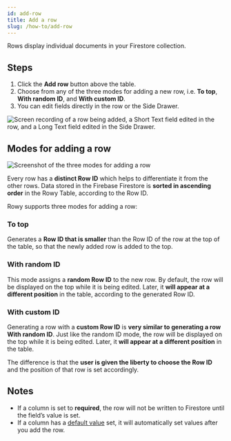 ```yaml
---
id: add-row
title: Add a row
slug: /how-to/add-row
---
```



Rows display individual documents in your Firestore collection.

## Steps

1. Click the **Add row** button above the table.
2. Choose from any of the three modes for adding a new row, i.e. **To top**, **With random ID**, and 
**With custom ID**.
3. You can edit fields directly in the row or the Side Drawer.

![Screen recording of a row being added, a Short Text field edited in the row, and a Long Text field edited in the Side Drawer.](./assets/add-row.gif)

## Modes for adding a row

<img
  src={addRowModes}
  alt="Screenshot of the three modes for adding a row"
/>

Every row has a **distinct Row ID** which helps to differentiate it from the other rows. Data stored in the
Firebase Firestore is **sorted in ascending order** in the Rowy Table, according to the Row ID.

Rowy supports three modes for adding a row:

### To top
Generates a **Row ID that is smaller** than the Row ID of the row at the top of the table, so that the 
newly added row is added to the top.

### With random ID
This mode assigns a **random Row ID** to the new row. By default, the row will be displayed on the top 
while it is being edited. Later, it **will appear at a different position** in the table, according to the 
generated Row ID.

### With custom ID
Generating a row with a **custom Row ID** is **very similar to generating a row With random ID**. Just 
like the random ID mode, the row will be displayed on the top while it is being edited. Later, it **will 
appear at a different position** in the table.

The difference is that the **user is given the liberty to choose the Row ID** and the position of that row 
is set accordingly.


## Notes

- If a column is set to **required**, the row will not be written to Firestore
  until the field’s value is set.
- If a column has a [default value](./default-values.mdx) set, it will
  automatically set values after you add the row.

